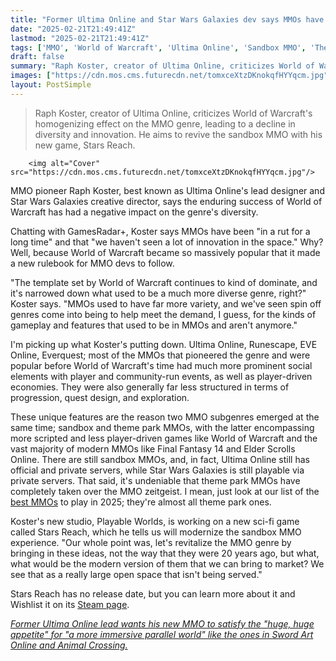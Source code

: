 ```yaml
---
title: "Former Ultima Online and Star Wars Galaxies dev says MMOs have 'been in a rut for a long time' after World of Warcraft's popularity narrowed down 'a much more diverse genre'"
date: "2025-02-21T21:49:41Z"
lastmod: "2025-02-21T21:49:41Z"
tags: ['MMO', 'World of Warcraft', 'Ultima Online', 'Sandbox MMO', 'Theme Park MMO', 'Stars Reach', 'EVE Online', 'Runescape', 'Everquest', 'Final Fantasy 14', 'Elder Scrolls Online', 'PC']
draft: false
summary: "Raph Koster, creator of Ultima Online, criticizes World of Warcraft's homogenizing effect on the MMO genre, leading to a decline in diversity and innovation.  He aims to revive the sandbox MMO with his new game, Stars Reach."
images: ["https://cdn.mos.cms.futurecdn.net/tomxceXtzDKnokqfHYYqcm.jpg"]
layout: PostSimple
---
```

> Raph Koster, creator of Ultima Online, criticizes World of Warcraft's homogenizing effect on the MMO genre, leading to a decline in diversity and innovation.  He aims to revive the sandbox MMO with his new game, Stars Reach.


        <img alt="Cover" src="https://cdn.mos.cms.futurecdn.net/tomxceXtzDKnokqfHYYqcm.jpg"/>
        
MMO pioneer Raph Koster, best known as Ultima Online's lead designer and Star Wars Galaxies creative director, says the enduring success of World of Warcraft has had a negative impact on the genre's diversity.

Chatting with GamesRadar+, Koster says MMOs have been "in a rut for a long time" and that "we haven't seen a lot of innovation in the space." Why? Well, because World of Warcraft became so massively popular that it made a new rulebook for MMO devs to follow.

"The template set by World of Warcraft continues to kind of dominate, and it's narrowed down what used to be a much more diverse genre, right?" Koster says. "MMOs used to have far more variety, and we've seen spin off genres come into being to help meet the demand, I guess, for the kinds of gameplay and features that used to be in MMOs and aren't anymore."

I'm picking up what Koster's putting down. Ultima Online, Runescape, EVE Online, Everquest; most of the MMOs that pioneered the genre and were popular before World of Warcraft's time had much more prominent social elements with player and community-run events, as well as player-driven economies. They were also generally far less structured in terms of progression, quest design, and exploration.

These unique features are the reason two MMO subgenres emerged at the same time; sandbox and theme park MMOs, with the latter encompassing more scripted and less player-driven games like World of Warcraft and the vast majority of modern MMOs like Final Fantasy 14 and Elder Scrolls Online. There are still sandbox MMOs, and, in fact, Ultima Online still has official and private servers, while Star Wars Galaxies is still playable via private servers. That said, it's undeniable that theme park MMOs have completely taken over the MMO zeitgeist. I mean, just look at our list of the [best MMOs](https://www.gamesradar.com/best-mmorpg/) to play in 2025; they're almost all theme park ones.

Koster's new studio, Playable Worlds, is working on a new sci-fi game called Stars Reach, which he tells us will modernize the sandbox MMO experience. "Our whole point was, let's revitalize the MMO genre by bringing in these ideas, not the way that they were 20 years ago, but what, what would be the modern version of them that we can bring to market? We see that as a really large open space that isn't being served."

Stars Reach has no release date, but you can learn more about it and Wishlist it on its [Steam page](https://store.steampowered.com/app/1925650/Stars_Reach/).

[<em>Former Ultima Online lead wants his new MMO to satisfy the "huge, huge appetite" for "a more immersive parallel world" like the ones in Sword Art Online and Animal Crossing.</em>](https://www.gamesradar.com/games/mmo/former-ultima-online-lead-wants-his-new-mmo-to-satisfy-the-huge-huge-appetite-for-a-more-immersive-parallel-world-like-the-ones-in-sword-art-online-and-animal-crossing/)
        